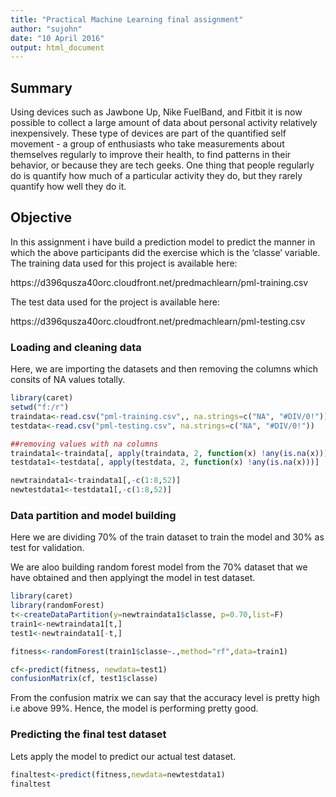 ```yaml
---
title: "Practical Machine Learning final assignment"
author: "sujohn"
date: "10 April 2016"
output: html_document
---
```

<h2>Summary</h2>
Using devices such as Jawbone Up, Nike FuelBand, and Fitbit it is now possible to collect a large amount of data about personal activity relatively inexpensively. These type of devices are part of the quantified self movement - a group of enthusiasts who take measurements about themselves regularly to improve their health, to find patterns in their behavior, or because they are tech geeks. One thing that people regularly do is quantify how much of a particular activity they do, but they rarely quantify how well they do it.

<h2>Objective</h2>
In this assignment i have build a prediction model to predict the manner in which the above participants did the exercise which is the 'classe' variable.
The training data used for this project is available here:

https://d396qusza40orc.cloudfront.net/predmachlearn/pml-training.csv

The test data used for the project is available here:

https://d396qusza40orc.cloudfront.net/predmachlearn/pml-testing.csv

<h3>Loading and cleaning data</h3>

Here, we are importing the datasets and then removing the columns which consits of NA values totally.

```r
library(caret)
setwd("f:/r")
traindata<-read.csv("pml-training.csv",, na.strings=c("NA", "#DIV/0!"))
testdata<-read.csv("pml-testing.csv", na.strings=c("NA", "#DIV/0!"))

##removing values with na columns
traindata1<-traindata[, apply(traindata, 2, function(x) !any(is.na(x)))]
testdata1<-testdata[, apply(testdata, 2, function(x) !any(is.na(x)))]

newtraindata1<-traindata1[,-c(1:8,52)]
newtestdata1<-testdata1[,-c(1:8,52)]

```

<h3>Data partition and model building</h3>
Here we are dividing 70% of the train dataset to train the model and 30% as test for validation.

We are aloo building random forest model from the 70% dataset that we have obtained and then applyingt the model in test dataset.

```r
library(caret)
library(randomForest)
t<-createDataPartition(y=newtraindata1$classe, p=0.70,list=F)
train1<-newtraindata1[t,] 
test1<-newtraindata1[-t,]

fitness<-randomForest(train1$classe~.,method="rf",data=train1)

cf<-predict(fitness, newdata=test1)
confusionMatrix(cf, test1$classe)

```
From the confusion matrix we can say that the accuracy level is pretty high i.e above 99%. Hence, the model is performing pretty good.

<h3>Predicting the final test dataset</h3>
Lets apply the model to predict our actual test dataset.

```r
finaltest<-predict(fitness,newdata=newtestdata1)                            
finaltest

```






